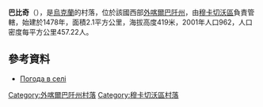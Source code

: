 {{coord|48|26|35|N|22|54|16|E|scale:100000|display=title}}

'''巴比奇'''（{{lang-uk|Бабичі}}），是[[烏克蘭|烏克蘭]]的村落，位於該國西部[[外喀爾巴阡州|外喀爾巴阡州]]，由[[穆卡切沃區|穆卡切沃區]]負責管轄，始建於1478年，面積2.1平方公里，海拔高度419米，2001年人口962，人口密度每平方公里457.22人。

==參考資料==
*[http://weather.in.ua/ua/zakarpatskaja/450 Погода в селі ] {{Wayback|url=http://weather.in.ua/ua/zakarpatskaja/450 |date=20161106040908 }}

{{DEFAULTSORT:Бабичі}}

[[Category:外喀爾巴阡州村落|Category:外喀爾巴阡州村落]]
[[Category:穆卡切沃區村落|Category:穆卡切沃區村落]]


{{Zakarpattia-geo-stub}}